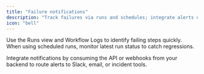 ```yaml
---
title: "Failure notifications"
description: "Track failures via runs and schedules; integrate alerts downstream."
icon: "bell"
---
```


Use the Runs view and Workflow Logs to identify failing steps quickly. When using scheduled runs, monitor latest run status to catch regressions.

Integrate notifications by consuming the API or webhooks from your backend to route alerts to Slack, email, or incident tools.

